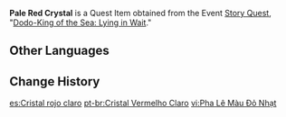 {{Item Infobox
|id           = 100821
|image        = Item Pale Red Crystal.png
|type         = Quest Items
|description  = A crystal chunk that is pale red all over, lovely as spring blossoms.
|source1      = [[Dodo-King of the Sea: Lying in Wait]]
}}
'''Pale Red Crystal''' is a Quest Item obtained from the Event [[Story Quest]], "[[Dodo-King of the Sea: Lying in Wait]]."

==Other Languages==
{{Other Languages
|default_hidden = 1
|en      = Pale Red Crystal
|zhs     = 浅红色的水晶
|zhs_rm  = Qiǎn Hóngsè de Shuǐjīng
|zht     = 淺紅色的水晶
|zht_rm  = Qiǎn Hóngsè de Shuǐjīng
|ja      = 薄紅の水晶
|ja_rm   = Usubeni no Suishou
|ko      = 연붉은빛 수정
|ko_rm   = Yeon-bulgeunbit Sujeong
|es      = Cristal rojo claro
|fr      = Cristal rouge clair
|ru      = Светло-красный кристалл
|th      = Crystal สีแดงอ่อน
|th_rm   = 
|vi      = Pha Lê Đỏ Nhạt
|de      = Rötlicher Kristall
|id      = Kristal Merah Muda
|pt      = Cristal Vermelho Claro
|tr      = Kırmızı Kristal
|it      = Cristallo rosso chiaro
}}

==Change History==
{{Change History|1.6}}

[[es:Cristal rojo claro]]
[[pt-br:Cristal Vermelho Claro]]
[[vi:Pha Lê Màu Đỏ Nhạt]]